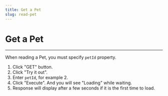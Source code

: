 ```yaml
---
title: Get a Pet
slug: read-pet
---
```



# Get a Pet

<hr />

When reading a Pet, you must specify ```petId``` property.

1. Click "GET" button.
2. Click "Try it out".
3. Enter ```petId```, for example 2.
4. Click "Execute". And you will see "Loading" while waiting.
5. Response will display after a few seconds if it is the first time to load.

<GetPet />
